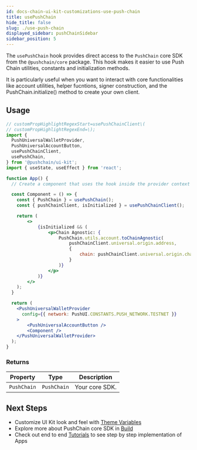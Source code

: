 ```yaml
---
id: docs-chain-ui-kit-customizations-use-push-chain
title: usePushChain
hide_title: false
slug: ./use-push-chain
displayed_sidebar: pushChainSidebar
sidebar_position: 5
---
```


<head>
  <title>usePushChain | Customizations | UI Kit | Push Chain Docs</title>
</head>

<!-- Content Start -->

The `usePushChain` hook provides direct access to the `PushChain` core SDK from the `@pushchain/core` package. This hook makes it easier to use Push Chain utilities, constants and initialization methods.

It is particularly useful when you want to interact with core functionalities like account utilities, helper fucntions, signer construction, and the PushChain.initialize() method to create your own client.

## Usage

```jsx live
// customPropHighlightRegexStart=usePushChainClient\(
// customPropHighlightRegexEnd=\);
import {
  PushUniversalWalletProvider,
  PushUniversalAccountButton,
  usePushChainClient,
  usePushChain,
} from '@pushchain/ui-kit';
import { useState, useEffect } from 'react';

function App() {
  // Create a component that uses the hook inside the provider context

  const Component = () => {
    const { PushChain } = usePushChain();
    const { pushChainClient, isInitialized } = usePushChainClient();

    return (
        <>
            {isInitialized && (
                <p>Chain Agnostic: {
                    PushChain.utils.account.toChainAgnostic(
                        pushChainClient.universal.origin.address,
                        {
                            chain: pushChainClient.universal.origin.chain
                        }
                    )}
                </p>  
            )}
        </>
    );
  }

  return (
    <PushUniversalWalletProvider
      config={{ network: PushUI.CONSTANTS.PUSH_NETWORK.TESTNET }}
    >
        <PushUniversalAccountButton />
        <Component />
    </PushUniversalWalletProvider>
  );
}
```

### Returns

| Property          | Type                        | Description                             |
| ----------------- | --------------------------- | --------------------------------------- |
| `PushChain` | `PushChain` | Your core SDK.   |

## Next Steps

- Customize UI Kit look and feel with [Theme Variables](/docs/chain/ui-kit/customizations/theme-variables/)
- Explore more about PushChain core SDK in [Build](/docs/chain/build/)
- Check out end to end [Tutorials](/docs/chain/tutorials) to see step by step implementation of Apps

